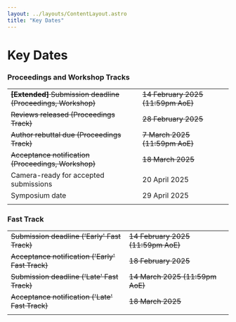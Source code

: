 ```yaml
---
layout: ../layouts/ContentLayout.astro
title: "Key Dates"
---
```



# Key Dates

### Proceedings and Workshop Tracks

|                                                                   |                                       |                                                          |
| ----------------------------------------------------------------- | ------------------------------------- | -------------------------------------------------------: |
| <s>**[Extended]** Submission deadline (Proceedings, Workshop)</s> | <s>14 February 2025 (11:59pm AoE)</s> | <s><CountdownTimer year={2025} month={2} day={14} /></s> |
| <s>Reviews released (Proceedings Track)</s>                       | <s>28 February 2025</s>               | <s><CountdownTimer year={2025} month={2} day={28} /></s> |
| <s>Author rebuttal due (Proceedings Track)</s>                    | <s>7 March 2025 (11:59pm AoE)</s>     |  <s><CountdownTimer year={2025} month={3} day={7} /></s> |
| <s>Acceptance notification (Proceedings, Workshop)</s>            | <s>18 March 2025</s>                  | <s><CountdownTimer year={2025} month={3} day={18} /></s> |
| Camera-ready for accepted submissions                             | 20 April 2025                         |        <CountdownTimer year={2025} month={4} day={20} /> |
| Symposium date                                                    | 29 April 2025                         |        <CountdownTimer year={2025} month={4} day={29} /> |
|                                                                   |                                       |

### Fast Track

|                                                     |                                       |                                                          |
| --------------------------------------------------- | ------------------------------------- | -------------------------------------------------------: |
| <s>Submission deadline ('Early' Fast Track)</s>     | <s>14 February 2025 (11:59pm AoE)</s> | <s><CountdownTimer year={2025} month={2} day={14} /></s> |
| <s>Acceptance notification ('Early' Fast Track)</s> | <s>18 February 2025</s>               | <s><CountdownTimer year={2025} month={2} day={18} /></s> |
| <s>Submission deadline ('Late' Fast Track)</s>      | <s>14 March 2025 (11:59pm AoE)</s>    | <s><CountdownTimer year={2025} month={3} day={14} /></s> |
| <s>Acceptance notification ('Late' Fast Track)</s>  | <s>18 March 2025</s>                  | <s><CountdownTimer year={2025} month={3} day={18} /></s> |
|                                                     |                                       |                                                          |
